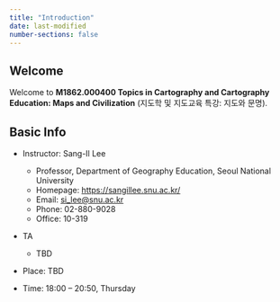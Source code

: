 ```yaml
---
title: "Introduction"
date: last-modified
number-sections: false
---
```


## Welcome

Welcome to **M1862.000400 Topics in Cartography and Cartography Education: Maps and Civilization** (지도학 및 지도교육 특강: 지도와 문명).

## Basic Info

-   Instructor: Sang-Il Lee

    -   Professor, Department of Geography Education, Seoul National University
    -   Homepage: <https://sangillee.snu.ac.kr/>
    -   Email: [si_lee\@snu.ac.kr](mailto:%20si_lee@snu.ac.kr)
    -   Phone: 02-880-9028
    -   Office: 10-319

-   TA

    -   TBD

-   Place: TBD

-   Time: 18:00 – 20:50, Thursday
